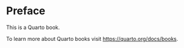 # Preface {.unnumbered}

This is a Quarto book.

To learn more about Quarto books visit <https://quarto.org/docs/books>.


